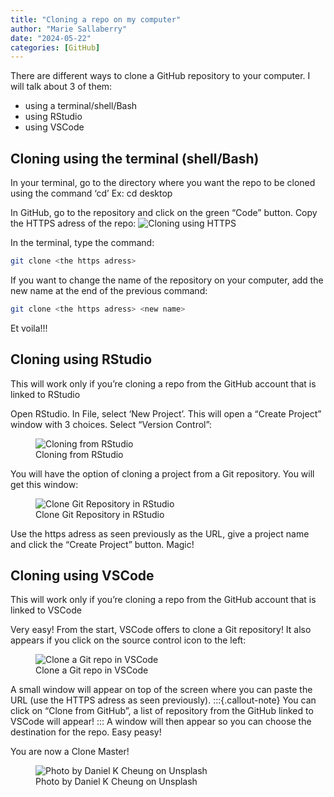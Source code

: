 ```yaml
---
title: "Cloning a repo on my computer"
author: "Marie Sallaberry"
date: "2024-05-22"
categories: [GitHub]
---
```


There are different ways to clone a GitHub repository to your computer. I will talk about 3 of them:

- using a terminal/shell/Bash
- using RStudio
- using VSCode

## Cloning using the terminal (shell/Bash)

In your terminal, go to the directory where you want the repo to be cloned using the command 'cd'
Ex: cd desktop

In GitHub, go to the repository and click on the green "Code" button.
Copy the HTTPS adress of the repo:
![Cloning using HTTPS](clone_https.png "Screenshot of https cloning in GitHub")

In the terminal, type the command:
```.bash
git clone <the https adress>
```
If you want to change the name of the repository on your computer, add the new name at the end of the previous command:
```.bash
git clone <the https adress> <new name>
```
Et voila!!!

## Cloning using RStudio

:::{.callout-warning}
This will work only if you're cloning a repo from the GitHub account that is linked to RStudio
:::

Open RStudio. In File, select 'New Project'. This will open a "Create Project" window with 3 choices. Select "Version Control":

![Cloning from RStudio](Rstudio_clone.png "Screenshot of project creation in RStudio")

You will have the option of cloning a project from a Git repository. You will get this window:

![Clone Git Repository in RStudio](Clone_git_rstudio.png "Screenshot of the Clone Git Repository window")

Use the https adress as seen previously as the URL, give a project name and click the "Create Project" button.
Magic!

## Cloning using VSCode

:::{.callout-warning}
This will work only if you're cloning a repo from the GitHub account that is linked to VSCode
:::

Very easy!
From the start, VSCode offers to clone a Git repository! It also appears if you click on the source control icon to the left:

![Clone a Git repo in VSCode](Clone_VSCode.png "Access to clone Git repo in Visual Studio Code")

A small window will appear on top of the screen where you can paste the URL (use the HTTPS adress as seen previously).
:::{.callout-note}
You can click on "Clone from GitHub", a list of repository from the GitHub linked to VSCode will appear!
:::
A window will then appear so you can choose the destination for the repo.
Easy peasy!

You are now a Clone Master!

![Photo by Daniel K Cheung on Unsplash](darth_clone.jpg "Picture of lego Darth Vader")